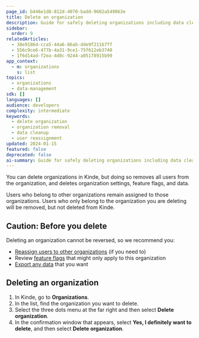 ```yaml
---
page_id: b446e1d8-812d-4070-badd-9602a549063e
title: Delete an organization
description: Guide for safely deleting organizations including data cleanup considerations, user reassignment, and irreversible deletion process with safety precautions.
sidebar:
  order: 9
relatedArticles:
  - 38e9186d-cca5-44a6-86ab-dde9f21167ff
  - 556c9ce6-477b-4a31-9ce1-75f612eb3740
  - 1f6d14ad-f2ea-4d0c-9244-a05178915b99
app_context:
  - m: organizations
    s: list
topics:
  - organizations
  - data-management
sdk: []
languages: []
audience: developers
complexity: intermediate
keywords:
  - delete organization
  - organization removal
  - data cleanup
  - user reassignment
updated: 2024-01-15
featured: false
deprecated: false
ai-summary: Guide for safely deleting organizations including data cleanup considerations, user reassignment, and irreversible deletion process with safety precautions.
---
```


You can delete organizations in Kinde, but doing so removes all users from the organization, and deletes organization settings, feature flags, and data.

Users who belong to other organizations remain assigned to those organizations. Users who only belong to the organization you are deleting will be removed, but not deleted from Kinde.

## Caution: Before you delete

Deleting an organization cannot be reversed, so we recommend you:

- [Reassign users to other organizations](/manage-users/about/manage-users-across-organizations/) (if you need to)
- Review [feature flags](/releases/feature-flags/manage-feature-flags/) that might only apply to this organization
- [Export any data](/manage-your-account/your-data/exporting-data/) that you want

## Deleting an organization

1. In Kinde, go to **Organizations**.
2. In the list, find the organization you want to delete.
3. Select the three dots menu at the far right and then select **Delete organization**.
4. In the confirmation window that appears, select **Yes, I definitely want to delete**, and then select **Delete organization**.
